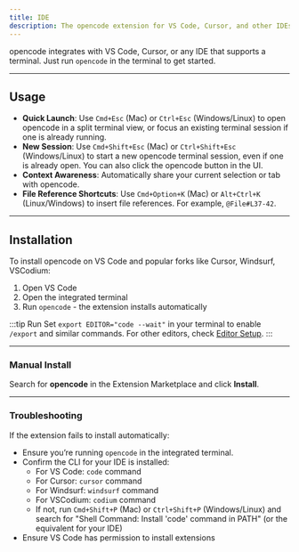 ```yaml
---
title: IDE
description: The opencode extension for VS Code, Cursor, and other IDEs
---
```


opencode integrates with VS Code, Cursor, or any IDE that supports a terminal. Just run `opencode` in the terminal to get started.

---

## Usage

- **Quick Launch**: Use `Cmd+Esc` (Mac) or `Ctrl+Esc` (Windows/Linux) to open opencode in a split terminal view, or focus an existing terminal session if one is already running.
- **New Session**: Use `Cmd+Shift+Esc` (Mac) or `Ctrl+Shift+Esc` (Windows/Linux) to start a new opencode terminal session, even if one is already open. You can also click the opencode button in the UI.
- **Context Awareness**: Automatically share your current selection or tab with opencode.
- **File Reference Shortcuts**: Use `Cmd+Option+K` (Mac) or `Alt+Ctrl+K` (Linux/Windows) to insert file references. For example, `@File#L37-42`.

---

## Installation

To install opencode on VS Code and popular forks like Cursor, Windsurf, VSCodium:

1. Open VS Code
2. Open the integrated terminal
3. Run `opencode` - the extension installs automatically

:::tip
Run Set `export EDITOR="code --wait"` in your terminal to enable `/export` and similar commands. For other editors, check [Editor Setup](https://opencode.ai/docs/tui/#editor-setup).
:::

---

### Manual Install

Search for **opencode** in the Extension Marketplace and click **Install**.

---

### Troubleshooting

If the extension fails to install automatically:

- Ensure you’re running `opencode` in the integrated terminal.
- Confirm the CLI for your IDE is installed:
  - For VS Code: `code` command
  - For Cursor: `cursor` command
  - For Windsurf: `windsurf` command
  - For VSCodium: `codium` command
  - If not, run `Cmd+Shift+P` (Mac) or `Ctrl+Shift+P` (Windows/Linux) and search for "Shell Command: Install 'code' command in PATH" (or the equivalent for your IDE)
- Ensure VS Code has permission to install extensions
